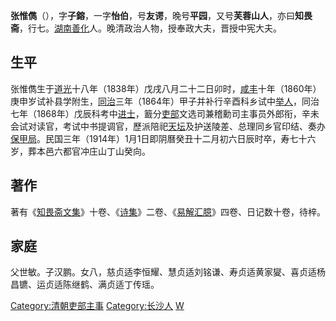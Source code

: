 '''张惟儁'''（{{bd|1838年||1914年|catIdx=Z}}），字'''子鎔'''，一字'''怡伯'''，号'''友谔'''，晚号'''平园'''，又号'''芙蓉山人'''，亦曰'''知畏斋'''，行七。[[湖南|湖南]][[善化縣|善化]]人。晚清政治人物，授奉政大夫，晋授中宪大夫。

==生平==
张惟儁生于[[道光|道光]]十八年（1838年）戊戌八月二十二日卯时，[[咸丰_(年号)|咸丰]]十年（1860年）庚申岁试补县学附生，[[同治|同治]]三年（1864年）甲子并补行辛酉科乡试中[[举人|举人]]，同治七年（1868年）戊辰科考中[[进士|进士]]，籖分[[吏部|吏部]]文选司兼稽勳司主事员外郎衔，辛未会试对读官，考试中书提调官，歷派陪祀[[天坛|天坛]]及护送陵差、总理同乡官印结、奏办[[保甲局|保甲局]]。民国三年（1914年）1月1日即阴曆癸丑十二月初六日辰时卒，寿七十六岁，葬本邑六都官冲庄山丁山癸向。

==著作==
著有《[[知畏斋文集|知畏斋文集]]》十卷、《[[诗集|诗集]]》二卷、《[[易解汇臆|易解汇臆]]》四卷、日记数十卷，待梓。

==家庭==
父世敏。子汉鹏。女八，慈贞适李恒耀、慧贞适刘铭谦、寿贞适黄家夑、喜贞适杨昌镳、运贞适陈继鹤、满贞适丁传瑶。

{{DEFAULTSORT:Zhang張}}
{{同治七年戊辰科殿試金榜}}
[[Category:清朝吏部主事|Category:清朝吏部主事]]
[[Category:长沙人|Category:长沙人]]
[[Category:張姓|W]]